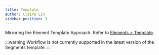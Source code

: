 ```yaml
---
title: Template
author: Claire Lin
sidebar_position: 3
---
```



<SubTitle text="Shape Your Interface: Customize, Layer by Layer." />
<Reader text="Designer" />

Mirroring the Element Template Approach. Refer to [Elements > Template](../elements/template).

:::warning
Workflow is not currently supported in the latest version of the Segments template.
:::
